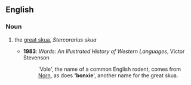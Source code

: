 ==English==

===Noun===
{{en-noun}}

#{{UK}} the [[great skua]], ''Stercorarius skua''
#* '''1983''': ''Words: An Illustrated History of Western Languages'', Victor Stevenson
#*: 'Vole', the name of a common English rodent, comes from [[Norn]], as does ''''bonxie'''', another name for the great skua.
